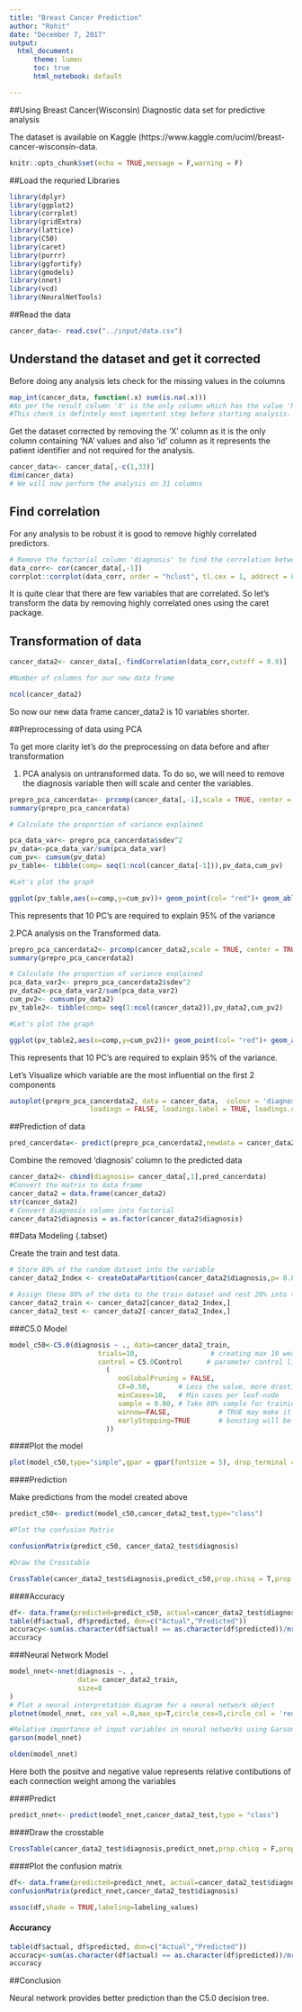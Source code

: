 ```yaml
---
title: "Breast Cancer Prediction"
author: "Rohit"
date: "December 7, 2017"
output: 
  html_document:
      theme: lumen
      toc: true
      html_notebook: default

---
```


##Using Breast Cancer(Wisconsin) Diagnostic data set for predictive analysis

The dataset is available on Kaggle (https://www.kaggle.com/uciml/breast-cancer-wisconsin-data.

```r
knitr::opts_chunk$set(echo = TRUE,message = F,warning = F)
```

##Load the requried Libraries

```r
library(dplyr)
library(ggplot2)
library(corrplot)
library(gridExtra)
library(lattice)
library(C50)
library(caret)
library(purrr)
library(ggfortify)
library(gmodels)
library(nnet)
library(vcd)
library(NeuralNetTools)
```

##Read the data

```r
cancer_data<- read.csv("../input/data.csv")
```

## Understand the dataset and get it corrected

Before doing any analysis lets check for the missing values in the columns

```r
map_int(cancer_data, function(.x) sum(is.na(.x)))
#As per the result column 'X' is the only column which has the value 'NA'.
#This check is defintely most important step before starting analysis.
```
Get the dataset corrected by removing the 'X' column as it is the only column containing 'NA' values and also 'id' column as it represents the patient identifier and not required for the analysis.

```r
cancer_data<- cancer_data[,-c(1,33)]
dim(cancer_data)
# We will now perform the analysis on 31 columns
```
## Find correlation

For any analysis to be robust it is good to remove  highly correlated predictors.
```r
# Remove the factorial column 'diagnosis' to find the correlation between numerical columns.
data_corr<- cor(cancer_data[,-1])
corrplot::corrplot(data_corr, order = "hclust", tl.cex = 1, addrect = 8)
```

It is quite clear that there are few variables that are correlated. So let's transform the data by removing highly correlated ones using the caret package.

## Transformation of data
```r
cancer_data2<- cancer_data[,-findCorrelation(data_corr,cutoff = 0.9)]

#Number of columns for our new data frame

ncol(cancer_data2)

```
So now our new data frame cancer_data2 is 10 variables shorter.

##Preprocessing of data using PCA

To get more clarity let's do the preprocessing on data before and after transformation

1. PCA analysis on untransformed data.
   To do so, we will need to remove the diagnosis variable then will scale and center the    variables.
```r
prepro_pca_cancerdata<- prcomp(cancer_data[,-1],scale = TRUE, center = TRUE)
summary(prepro_pca_cancerdata)

# Calculate the proportion of variance explained

pca_data_var<- prepro_pca_cancerdata$sdev^2
pv_data<-pca_data_var/sum(pca_data_var)
cum_pv<- cumsum(pv_data)
pv_table<- tibble(comp= seq(1:ncol(cancer_data[-1])),pv_data,cum_pv)

#Let's plot the graph

ggplot(pv_table,aes(x=comp,y=cum_pv))+ geom_point(col= "red")+ geom_abline(intercept = 0.95,slope = 0)
```

This represents that 10 PC's are required to explain 95% of the variance

2.PCA analysis on the Transformed data.
```r
prepro_pca_cancerdata2<- prcomp(cancer_data2,scale = TRUE, center = TRUE)
summary(prepro_pca_cancerdata2)

# Calculate the proportion of variance explained
pca_data_var2<- prepro_pca_cancerdata2$sdev^2
pv_data2<-pca_data_var2/sum(pca_data_var2)
cum_pv2<- cumsum(pv_data2)
pv_table2<- tibble(comp= seq(1:ncol(cancer_data2)),pv_data2,cum_pv2)

#Let's plot the graph

ggplot(pv_table2,aes(x=comp,y=cum_pv2))+ geom_point(col= "red")+ geom_abline(intercept = 0.95,slope = 0)
```


This represents that 10 PC's are required to explain 95% of the variance.

Let's Visualize which variable are the most influential on the first 2 components

```r
autoplot(prepro_pca_cancerdata2, data = cancer_data,  colour = 'diagnosis',
                    loadings = FALSE, loadings.label = TRUE, loadings.colour = "blue")

```

##Prediction of data

```r
pred_cancerdata<- predict(prepro_pca_cancerdata2,newdata = cancer_data2)
```
Combine the removed 'diagnosis' column to the predicted data

```r
cancer_data2<- cbind(diagnosis= cancer_data[,1],pred_cancerdata)
#Convert the matrix to data frame
cancer_data2 = data.frame(cancer_data2)
str(cancer_data2)
# Convert diagnosis column into factorial
cancer_data2$diagnosis = as.factor(cancer_data2$diagnosis)

```
##Data Modeling {.tabset}

Create the train and test data.

```r
# Store 80% of the random dataset into the variable
cancer_data2_Index <- createDataPartition(cancer_data2$diagnosis,p= 0.8, list = FALSE)

# Assign these 80% of the data to the train dataset and rest 20% into test dataset.
cancer_data2_train <- cancer_data2[cancer_data2_Index,]
cancer_data2_test <- cancer_data2[-cancer_data2_Index,]
```
###C5.0 Model

```r
model_c50<-C5.0(diagnosis ~ ., data=cancer_data2_train,
                      trials=10,                  # creating max 10 weak learners steps
                      control = C5.0Control      # parameter control list. May specify separately
                        ( 
                           noGlobalPruning = FALSE,
                           CF=0.50,       # Less the value, more drastic the pruning.
                           minCases=10,   # Min cases per leaf-node
                           sample = 0.80, # Take 80% sample for training. Rest 20% used for testing 
                           winnow=FALSE,            # TRUE may make it more general
                           earlyStopping=TRUE       # boosting will be stopped early
                        ))

```
####Plot the model

```r
plot(model_c50,type="simple",gpar = gpar(fontsize = 5), drop_terminal = T, tnex=1)
```

####Prediction

Make predictions from the model created above
```r
predict_c50<- predict(model_c50,cancer_data2_test,type="class")

#Plot the confusion Matrix

confusionMatrix(predict_c50, cancer_data2_test$diagnosis)

#Draw the Crosstable

CrossTable(cancer_data2_test$diagnosis,predict_c50,prop.chisq = T,prop.c = F,prop.r = F,dnn = c("Actual Diagnosis","Predict Diagnosis"))
```

####Accuracy

```r
df<- data.frame(predicted=predict_c50, actual=cancer_data2_test$diagnosis)
table(df$actual, df$predicted, dnn=c("Actual","Predicted"))
accuracy<-sum(as.character(df$actual) == as.character(df$predicted))/nrow(df)
accuracy
```

###Neural Network Model

```r
model_nnet<-nnet(diagnosis ~. ,
                 data= cancer_data2_train,
                 size=8
)
# Plot a neural interpretation diagram for a neural network object
plotnet(model_nnet, cex_val =.8,max_sp=T,circle_cex=5,circle_col = 'red')

#Relative importance of input variables in neural networks using Garson's algorithm
garson(model_nnet)

olden(model_nnet)

```

Here both the positve and negative value represents relative contibutions of each connection weight among the variables


####Predict
```r
predict_nnet<- predict(model_nnet,cancer_data2_test,type = "class")
```
####Draw the crosstable
```r
CrossTable(cancer_data2_test$diagnosis,predict_nnet,prop.chisq = F,prop.r = F,prop.c = F,dnn =c("Actual Diagnosis","Predict Diagnosis"))
```
####Plot the confusion matrix

```r
df<- data.frame(predicted=predict_nnet, actual=cancer_data2_test$diagnosis)
confusionMatrix(predict_nnet,cancer_data2_test$diagnosis)

assoc(df,shade = TRUE,labeling=labeling_values)
```
#### Accurancy

```r
table(df$actual, df$predicted, dnn=c("Actual","Predicted"))
accuracy<-sum(as.character(df$actual) == as.character(df$predicted))/nrow(df)
accuracy
```

##Conclusion

Neural network provides better prediction than the C5.0 decision tree.